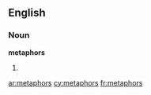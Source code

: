==English==

===Noun===
'''metaphors'''

# {{plural of|metaphor}}

[[ar:metaphors]]
[[cy:metaphors]]
[[fr:metaphors]]
